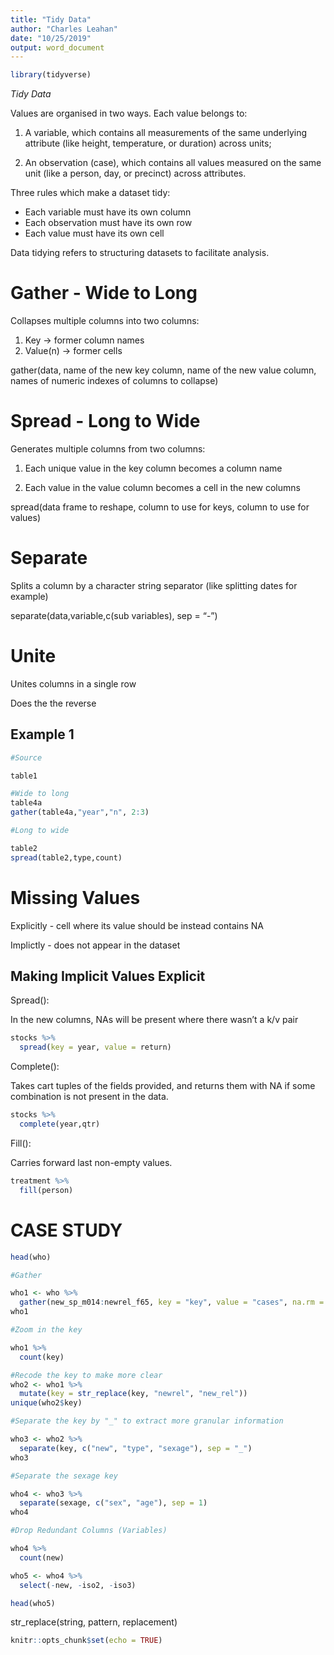 ---
title: "Tidy Data"
author: "Charles Leahan"
date: "10/25/2019"
output: word_document
---

```{r}
library(tidyverse)
```

_Tidy Data_


Values are organised in two ways. Each value belongs to:

1. A variable, which contains all measurements of the same underlying attribute (like height, temperature, or duration) across units;

2. An observation (case), which contains all values measured on the same unit (like a person, day, or precinct) across attributes.


Three rules which make a dataset tidy:

* Each variable must have its own column
* Each observation must have its own row
* Each value must have its own cell

Data tidying refers to structuring datasets to facilitate analysis.



# Gather - Wide to Long

Collapses multiple columns into two columns:

1. Key -> former column names 
2. Value(n) -> former cells 


gather(data, name of the new key column, name of the new value column, names of numeric indexes of columns to collapse)


# Spread - Long to Wide

Generates multiple columns from two columns:

1. Each unique value in the key column becomes a column name 

2. Each value in the value column becomes a cell in the new columns 


spread(data frame to reshape, column to use for keys, column to use for values)

# Separate

Splits a column by a character string separator (like splitting dates for example)

separate(data,variable,c(sub variables), sep = "-")

# Unite

Unites columns in a single row

Does the the reverse 


## Example 1 

```{r}
#Source 

table1
```

```{r}
#Wide to long
table4a
gather(table4a,"year","n", 2:3)
```

```{r}
#Long to wide

table2
spread(table2,type,count)
```

# Missing Values

Explicitly - cell where its value should be instead contains NA

Implictly - does not appear in the dataset 


## Making Implicit Values Explicit

Spread():

In the new columns, NAs will be present where there wasn't a k/v pair

```{r}
stocks %>% 
  spread(key = year, value = return)
```

Complete():

Takes cart tuples of the fields provided, and returns them with NA if some combination
is not present in the data. 

```{r}
stocks %>% 
  complete(year,qtr)
```

Fill():

Carries forward last non-empty values.

```{r}
treatment %>% 
  fill(person)
```


# CASE STUDY

```{r}
head(who)
```

```{r}
#Gather

who1 <- who %>% 
  gather(new_sp_m014:newrel_f65, key = "key", value = "cases", na.rm = TRUE)
who1
```

```{r}
#Zoom in the key 

who1 %>% 
  count(key)
```


```{r}
#Recode the key to make more clear
who2 <- who1 %>% 
  mutate(key = str_replace(key, "newrel", "new_rel"))
unique(who2$key)
```


```{r}

#Separate the key by "_" to extract more granular information

who3 <- who2 %>% 
  separate(key, c("new", "type", "sexage"), sep = "_")
who3
```


```{r}
#Separate the sexage key

who4 <- who3 %>% 
  separate(sexage, c("sex", "age"), sep = 1)
who4
```

```{r}
#Drop Redundant Columns (Variables)

who4 %>% 
  count(new)

who5 <- who4 %>% 
  select(-new, -iso2, -iso3)

head(who5)
```



str_replace(string, pattern, replacement)













```{r setup, include=FALSE}
knitr::opts_chunk$set(echo = TRUE)
```

